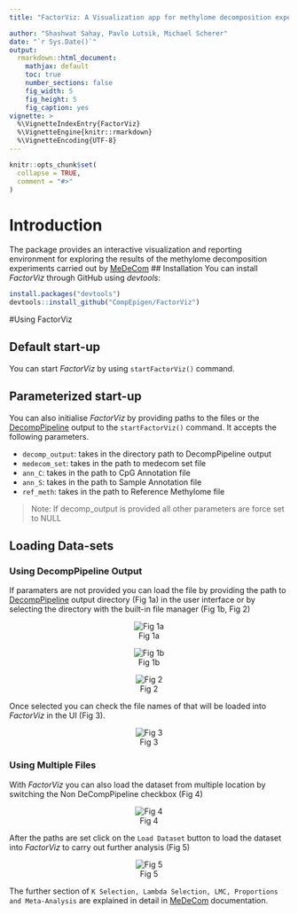 ```yaml
---
title: "FactorViz: A Visualization app for methylome decomposition experiments"

author: "Shashwat Sahay, Pavlo Lutsik, Michael Scherer"
date: "`r Sys.Date()`"
output:
  rmarkdown::html_document:
    mathjax: default
    toc: true
    number_sections: false
    fig_width: 5
    fig_height: 5
    fig_caption: yes
vignette: >
  %\VignetteIndexEntry{FactorViz}
  %\VignetteEngine{knitr::rmarkdown}
  %\VignetteEncoding{UTF-8}
---
```


```r
knitr::opts_chunk$set(
  collapse = TRUE,
  comment = "#>"
)
```
# Introduction
The package provides an interactive visualization and reporting environment for exploring the results of the methylome decomposition experiments carried out by [MeDeCom](http://public.genetik.uni-sb.de/medecom/)
## Installation
You can install *FactorViz* through GitHub using *devtools*:

```r
install.packages("devtools")
devtools::install_github("CompEpigen/FactorViz")
```

#Using FactorViz

## Default start-up
You can start *FactorViz* by using ```startFactorViz()``` command.

## Parameterized start-up
You can also initialise *FactorViz* by providing paths to the files or the [DecompPipeline](https://github.com/CompEpigen/DecompPipeline) output to the ```startFactorViz()``` command. It accepts the following parameters.

* ```decomp_output```: takes in the directory path to DecompPipeline output
* ```medecom_set```:  takes in the path to medecom set file
* ```ann_C```: takes in the path to CpG Annotation file
* ```ann_S```: takes in the path to Sample Annotation file
* ```ref_meth```: takes in the path to Reference Methylome file

> Note:
If decomp_output is provided all other parameters are force set to NULL



## Loading Data-sets
### Using DecompPipeline Output
If paramaters are not provided you can load the file by providing the path to  [DecompPipeline](https://github.com/CompEpigen/DecompPipeline) output directory (Fig 1a) in the user interface or by selecting the directory with the built-in file manager (Fig 1b, Fig 2)


<center>
![Fig 1a](images/input_directory_1.png)


</center>
<center>
![Fig 1b](images/choose_directory_1.png)


</center>
<center>
![Fig 2](images/choose_directory_2.png)


</center>



Once selected you can check the file names of that will be loaded into *FactorViz* in the UI (Fig 3).

<center>
![Fig 3](images/choose_directory_3.png)


</center>



### Using Multiple Files
With *FactorViz* you can also load the dataset from multiple location by switching the Non DeCompPipeline checkbox (Fig 4)

<center>
![Fig 4](images/multi_directory_1.png)


</center>



After the paths are set click on the ```Load Dataset``` button to load the dataset into *FactorViz* to carry out further analysis (Fig 5)

<center>
![Fig 5](images/choose_directory_4.png)


</center>



The further section of ```K Selection, Lambda Selection, LMC, Proportions and Meta-Analysis``` are explained in detail in [MeDeCom](https://github.com/lutsik/MeDeCom) documentation.
